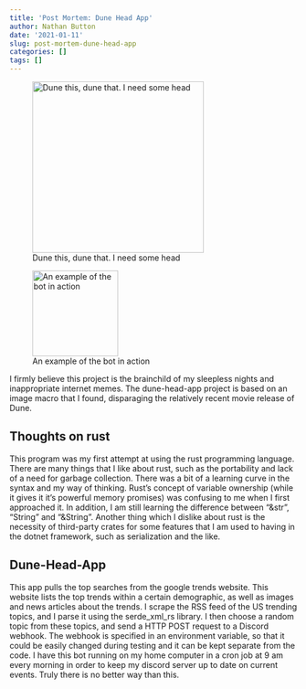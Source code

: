 ```yaml
---
title: 'Post Mortem: Dune Head App'
author: Nathan Button
date: '2021-01-11'
slug: post-mortem-dune-head-app
categories: []
tags: []
---
```


![Dune this, dune that.  I need some head](http://xbb.home.nate601.me/FABe9/kILOFArE82.png/raw){height=300px}

![An example of the bot in action](http://xbb.home.nate601.me/FABe9/Fibehito37.png/raw){height=150px}

I firmly believe this project is the brainchild of my sleepless nights and inappropriate internet memes.  The dune-head-app project is based on an image macro that I found, disparaging the relatively recent movie release of Dune.

## Thoughts on rust

This program was my first attempt at using the rust programming language.  There are many things that I like about rust, such as the portability and lack of a need for garbage collection.  There was a bit of a learning curve in the 
syntax and my way of thinking.  Rust's concept of variable ownership (while it gives it it's powerful memory promises) was confusing to me when I first approached it.  In addition, I am still learning the difference between "&str", "String" and "&String".
Another thing which I dislike about rust is the necessity of third-party crates for some features that I am used to having in the dotnet framework, such as serialization and the like.

## Dune-Head-App

This app pulls the top searches from the google trends website.  This website lists the top trends within a certain demographic, as well as images and news articles about the trends.  I scrape the RSS feed of the US trending topics, and I parse it using the 
serde_xml_rs library.  I then choose a random topic from these topics, and send a HTTP POST request to a Discord webhook.  The webhook is specified in an environment variable, so that it could be easily changed during testing and it can be kept separate from the code.  I have this bot running on my home computer in a cron job at 9 am every morning in order to keep my discord server up to date on current events.  Truly there is no better way than this.
